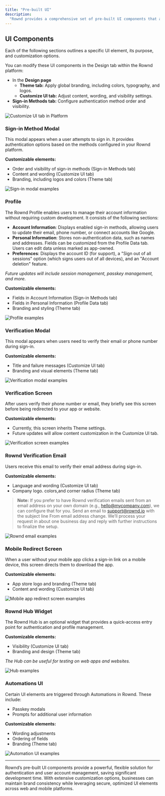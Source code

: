 ```yaml
---
title: "Pre-built UI"
description:
  "Rownd provides a comprehensive set of pre-built UI components that are fully customizable to align with your company's branding and user experience requirements. These components are optimized for both web and mobile platforms, reducing development effort while maintaining flexibility."
---
```


## UI Components

Each of the following sections outlines a specific UI element, its purpose, and customization options.

You can modify these UI components in the Design tab within the Rownd platform:
- In the **Design page**
  - **Theme tab:** Apply global branding, including colors, typography, and logos.
  - **Customize UI tab:** Adjust content, wording, and visibility settings.
- **Sign-in Methods tab:** Configure authentication method order and visibility.

![Customize UI tab in Platform](/images/prebuilt-ui-customize-UI-tab.png)

### Sign-in Method Modal
This modal appears when a user attempts to sign in. It provides authentication options based on the methods configured in your Rownd platform.

**Customizable elements:**
- Order and visibility of sign-in methods (Sign-in Methods tab)
- Content and wording (Customize UI tab)
- Branding, including logos and colors (Theme tab)

![Sign-in modal examples](/images/prebuilt-ui-sign-in-modal.png)


### Profile
The Rownd Profile enables users to manage their account information without requiring custom development. It consists of the following sections:

- **Account Information**: Displays enabled sign-in methods, allowing users to update their email, phone number, or connect accounts like Google.
- **Personal Information**: Stores non-authentication data, such as names and addresses. Fields can be customized from the Profile Data tab. Users can edit data unless marked as app-owned.
- **Preferences**: Displays the account ID (for support), a "Sign out of all sessions" option (which signs users out of all devices), and an "Account deletion" feature.

*Future updates will include session management, passkey management, and more.*

**Customizable elements:**
- Fields in Account Information (Sign-in Methods tab)
- Fields in Personal Information (Profile Data tab)
- Branding and styling (Theme tab)

![Profile examples](/images/prebuilt-ui-profile.png)


### Verification Modal
This modal appears when users need to verify their email or phone number during sign-in.

**Customizable elements:**
- Title and failure messages (Customize UI tab)
- Branding and visual elements (Theme tab)

![Verification modal examples](/images/prebuilt-ui-verification-modal.png)


### Verification Screen
After users verify their phone number or email, they briefly see this screen before being redirected to your app or website.

**Customizable elements:**
- Currently, this screen inherits Theme settings.
- Future updates will allow content customization in the Customize UI tab.

![Verification screen examples](/images/prebuilt-ui-verification-screen.png)


### Rownd Verification Email
Users receive this email to verify their email address during sign-in.

**Customizable elements:**
- Language and wording (Customize UI tab)
- Company logo. colors,and corner radius (Theme tab)

> **Note:** If you prefer to have Rownd verification emails sent from an email address on your own domain (e.g., hello@mycompany.com), we can configure that for you. Send an email to support@rownd.io with the subject line From email address change. We’ll process your request in about one business day and reply with further instructions to finalize the setup.

![Rownd email examples](/images/prebuilt-ui-email.png)


### Mobile Redirect Screen
When a user without your mobile app clicks a sign-in link on a mobile device, this screen directs them to download the app.

**Customizable elements:**
- App store logo and branding (Theme tab)
- Content and wording (Customize UI tab)

![Mobile app redirect screen examples](/images/prebuilt-ui-mobile-redirect-screen.png)


### Rownd Hub Widget
The Rownd Hub is an optional widget that provides a quick-access entry point for authentication and profile management.

**Customizable elements:**
- Visibility (Customize UI tab)
- Branding and design (Theme tab)

*The Hub can be useful for testing on web apps and websites.*

![Hub examples](/images/prebuilt-ui-hub.png) 


### Automations UI
Certain UI elements are triggered through Automations in Rownd. These include:

- Passkey modals
- Prompts for additional user information

**Customizable elements:**
- Wording adjustments
- Ordering of fields 
- Branding (Theme tab)

![Automation UI examples](/images/prebuilt-ui-automation-ui.png) 

--------

Rownd’s pre-built UI components provide a powerful, flexible solution for authentication and user account management, saving significant development time. With extensive customization options, businesses can maintain brand consistency while leveraging secure, optimized UI elements across web and mobile platforms.



